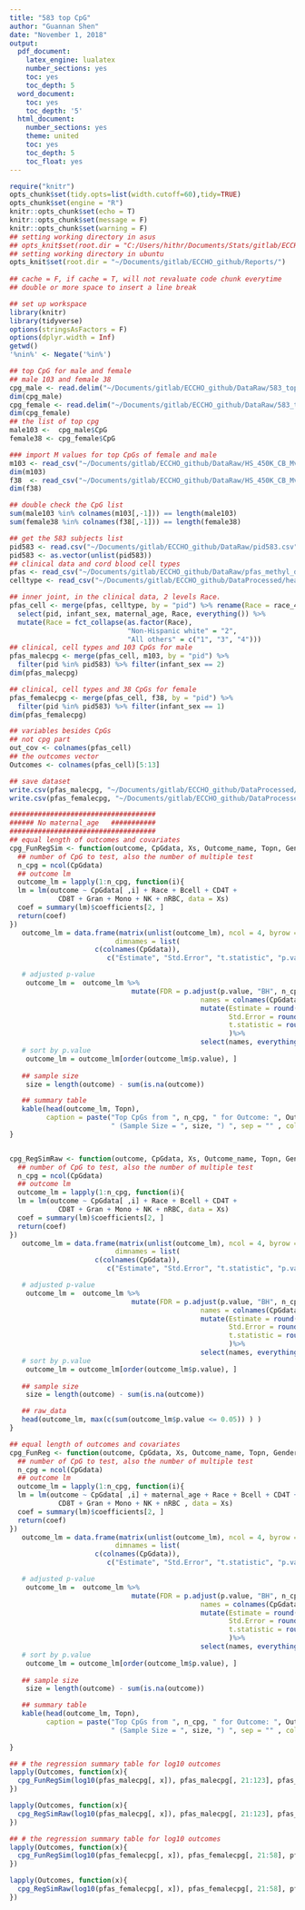 ```yaml
---
title: "583 top CpG"
author: "Guannan Shen"
date: "November 1, 2018"
output: 
  pdf_document:
    latex_engine: lualatex
    number_sections: yes
    toc: yes
    toc_depth: 5
  word_document:
    toc: yes
    toc_depth: '5'
  html_document:
    number_sections: yes
    theme: united
    toc: yes
    toc_depth: 5
    toc_float: yes
---
```


```r
require("knitr")
opts_chunk$set(tidy.opts=list(width.cutoff=60),tidy=TRUE)
opts_chunk$set(engine = "R")
knitr::opts_chunk$set(echo = T)
knitr::opts_chunk$set(message = F)
knitr::opts_chunk$set(warning = F)
## setting working directory in asus 
## opts_knit$set(root.dir = "C:/Users/hithr/Documents/Stats/gitlab/ECCHO_Guannan/Code/")
## setting working directory in ubuntu
opts_knit$set(root.dir = "~/Documents/gitlab/ECCHO_github/Reports/")
                                                 
## cache = F, if cache = T, will not revaluate code chunk everytime
## double or more space to insert a line break
```


```r
## set up workspace
library(knitr)
library(tidyverse)
options(stringsAsFactors = F)
options(dplyr.width = Inf)
getwd()
'%nin%' <- Negate('%in%')
```

```r
## top CpG for male and female
## male 103 and female 38
cpg_male <- read.delim("~/Documents/gitlab/ECCHO_github/DataRaw/583_top_CpG_from_DMR_adjusted_M005.txt")
dim(cpg_male)
cpg_female <- read.delim("~/Documents/gitlab/ECCHO_github/DataRaw/583_top_CpG_from_DMR_adjusted_F005.txt")
dim(cpg_female)
## the list of top cpg 
male103 <-  cpg_male$CpG
female38 <- cpg_female$CpG

### import M values for top CpGs of female and male 
m103 <- read_csv("~/Documents/gitlab/ECCHO_github/DataRaw/HS_450K_CB_Mval_normbatch_StarlingSubset_MALE_10-29-18.csv")
dim(m103)
f38  <- read_csv("~/Documents/gitlab/ECCHO_github/DataRaw/HS_450K_CB_Mval_normbatch_StarlingSubset_FEMALE_10-29-18.csv")
dim(f38)

## double check the CpG list 
sum(male103 %in% colnames(m103[,-1])) == length(male103)
sum(female38 %in% colnames(f38[,-1])) == length(female38)

## get the 583 subjects list 
pid583 <- read.csv("~/Documents/gitlab/ECCHO_github/DataRaw/pid583.csv")
pid583 <- as.vector(unlist(pid583))
## clinical data and cord blood cell types   
pfas <- read_csv("~/Documents/gitlab/ECCHO_github/DataRaw/pfas_methyl_di.csv")
celltype <- read_csv("~/Documents/gitlab/ECCHO_github/DataProcessed/healthy_start_cordblood_cellcounts_id.txt")

## inner joint, in the clinical data, 2 levels Race. 
pfas_cell <- merge(pfas, celltype, by = "pid") %>% rename(Race = race_4) %>% 
  select(pid, infant_sex, maternal_age, Race, everything()) %>% 
  mutate(Race = fct_collapse(as.factor(Race), 
                             "Non-Hispanic white" = "2",
                             "All others" = c("1", "3", "4")))
## clinical, cell types and 103 CpGs for male
pfas_malecpg <- merge(pfas_cell, m103, by = "pid") %>% 
  filter(pid %in% pid583) %>% filter(infant_sex == 2)
dim(pfas_malecpg)

## clinical, cell types and 38 CpGs for female 
pfas_femalecpg <- merge(pfas_cell, f38, by = "pid") %>% 
  filter(pid %in% pid583) %>% filter(infant_sex == 1)
dim(pfas_femalecpg)

## variables besides CpGs
## not cpg part
out_cov <- colnames(pfas_cell)
## the outcomes vector
Outcomes <- colnames(pfas_cell)[5:13]

## save dataset 
write.csv(pfas_malecpg, "~/Documents/gitlab/ECCHO_github/DataProcessed/11_05_pfas_malecpg.csv")
write.csv(pfas_femalecpg, "~/Documents/gitlab/ECCHO_github/DataProcessed/11_05_pfas_femalecpg.csv")


```

```r
####################################
###### No maternal_age   ###########
####################################
## equal length of outcomes and covariates
cpg_FunRegSim <- function(outcome, CpGdata, Xs, Outcome_name, Topn, Gender){
  ## number of CpG to test, also the number of multiple test
  n_cpg = ncol(CpGdata)
  ## outcome lm
  outcome_lm = lapply(1:n_cpg, function(i){
  lm = lm(outcome ~ CpGdata[ ,i] + Race + Bcell + CD4T +
            CD8T + Gran + Mono + NK + nRBC, data = Xs)
  coef = summary(lm)$coefficients[2, ]
  return(coef)
})
   outcome_lm = data.frame(matrix(unlist(outcome_lm), ncol = 4, byrow = TRUE,
                          dimnames = list(
                     c(colnames(CpGdata)),
                        c("Estimate", "Std.Error", "t.statistic", "p.value"))))

   # adjusted p-value
    outcome_lm =  outcome_lm %>% 
                              mutate(FDR = p.adjust(p.value, "BH", n_cpg ),
                                               names = colnames(CpGdata)) %>% 
                                               mutate(Estimate = round(Estimate ,4),
                                                      Std.Error = round(Std.Error,4),
                                                      t.statistic = round(t.statistic,4)
                                                      )%>% 
                                               select(names, everything())
   # sort by p.value
    outcome_lm = outcome_lm[order(outcome_lm$p.value), ]
 
   ## sample size 
    size = length(outcome) - sum(is.na(outcome))

   ## summary table 
   kable(head(outcome_lm, Topn), 
         caption = paste("Top CpGs from ", n_cpg, " for Outcome: ", Outcome_name, " of ", Gender," by p.value",
                         " (Sample Size = ", size, ") ", sep = "" , collapse = ""))
}


cpg_RegSimRaw <- function(outcome, CpGdata, Xs, Outcome_name, Topn, Gender){
  ## number of CpG to test, also the number of multiple test
  n_cpg = ncol(CpGdata)
  ## outcome lm
  outcome_lm = lapply(1:n_cpg, function(i){
  lm = lm(outcome ~ CpGdata[ ,i] + Race + Bcell + CD4T +
            CD8T + Gran + Mono + NK + nRBC, data = Xs)
  coef = summary(lm)$coefficients[2, ]
  return(coef)
})
   outcome_lm = data.frame(matrix(unlist(outcome_lm), ncol = 4, byrow = TRUE,
                          dimnames = list(
                     c(colnames(CpGdata)),
                        c("Estimate", "Std.Error", "t.statistic", "p.value"))))

   # adjusted p-value
    outcome_lm =  outcome_lm %>% 
                              mutate(FDR = p.adjust(p.value, "BH", n_cpg ),
                                               names = colnames(CpGdata)) %>% 
                                               mutate(Estimate = round(Estimate ,4),
                                                      Std.Error = round(Std.Error,4),
                                                      t.statistic = round(t.statistic,4)
                                                      )%>% 
                                               select(names, everything())
   # sort by p.value
    outcome_lm = outcome_lm[order(outcome_lm$p.value), ]
 
   ## sample size 
    size = length(outcome) - sum(is.na(outcome))

   ## raw_data
   head(outcome_lm, max(c(sum(outcome_lm$p.value <= 0.05)) ) )
}

```



```r
## equal length of outcomes and covariates
cpg_FunReg <- function(outcome, CpGdata, Xs, Outcome_name, Topn, Gender){
  ## number of CpG to test, also the number of multiple test
  n_cpg = ncol(CpGdata)
  ## outcome lm
  outcome_lm = lapply(1:n_cpg, function(i){
  lm = lm(outcome ~ CpGdata[ ,i] + maternal_age + Race + Bcell + CD4T +
            CD8T + Gran + Mono + NK + nRBC , data = Xs)
  coef = summary(lm)$coefficients[2, ]
  return(coef)
})
   outcome_lm = data.frame(matrix(unlist(outcome_lm), ncol = 4, byrow = TRUE,
                          dimnames = list(
                     c(colnames(CpGdata)),
                        c("Estimate", "Std.Error", "t.statistic", "p.value"))))

   # adjusted p-value
    outcome_lm =  outcome_lm %>% 
                              mutate(FDR = p.adjust(p.value, "BH", n_cpg ),
                                               names = colnames(CpGdata)) %>% 
                                               mutate(Estimate = round(Estimate ,4),
                                                      Std.Error = round(Std.Error,4),
                                                      t.statistic = round(t.statistic,4)
                                                      )%>% 
                                               select(names, everything())
   # sort by p.value
    outcome_lm = outcome_lm[order(outcome_lm$p.value), ]
 
   ## sample size 
    size = length(outcome) - sum(is.na(outcome))

   ## summary table 
   kable(head(outcome_lm, Topn), 
         caption = paste("Top CpGs from ", n_cpg, " for Outcome: ", Outcome_name, " of ", Gender," by p.value",
                         " (Sample Size = ", size, ") ", sep = "" , collapse = ""))
 
}

```

```r

## # the regression summary table for log10 outcomes 
lapply(Outcomes, function(x){
  cpg_FunRegSim(log10(pfas_malecpg[, x]), pfas_malecpg[, 21:123], pfas_malecpg[, out_cov], x, 10, "Male log10")
})
```
```r

lapply(Outcomes, function(x){
  cpg_RegSimRaw(log10(pfas_malecpg[, x]), pfas_malecpg[, 21:123], pfas_malecpg[, out_cov], x, 10, "Male log10")
})
```



```r

## # the regression summary table for log10 outcomes 
lapply(Outcomes, function(x){
  cpg_FunRegSim(log10(pfas_femalecpg[, x]), pfas_femalecpg[, 21:58], pfas_femalecpg[, out_cov], x, 10, "Female log10")
})
```

```r

lapply(Outcomes, function(x){
  cpg_RegSimRaw(log10(pfas_femalecpg[, x]), pfas_femalecpg[, 21:58], pfas_femalecpg[, out_cov], x, 10, "Female log10")
})
```




